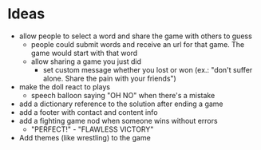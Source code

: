 # Ideas

- allow people to select a word and share the game with others to guess
  - people could submit words and receive an url for that game. The game would start with that word
  - allow sharing a game you just did
    - set custom message whether you lost or won (ex.: "don't suffer alone. Share the pain with your friends")
- make the doll react to plays
  - speech balloon saying "OH NO" when there's a mistake
- add a dictionary reference to the solution after ending a game
- add a footer with contact and content info
- add a fighting game nod when someone wins without errors
  - "PERFECT!" - "FLAWLESS VICTORY"
- Add themes (like wrestling) to the game
